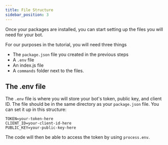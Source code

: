 ```yaml
---
title: File Structure
sidebar_position: 3
---
```


Once your packages are installed, you can start setting up the files you will need for your bot.

For our purposes in the tutorial, you will need three things

-   The `package.json` file you created in the previous steps
-   A `.env` file
-   An index.js file
-   A `commands` folder next to the files.


## The .env file

The `.env` file is where you will store your bot's token, public key, and client ID. The file should be in the same directory as your `package.json` file.
You can set it up in this structure:

```env
TOKEN=your-token-here
CLIENT_ID=your-client-id-here
PUBLIC_KEY=your-public-key-here
```

The code will then be able to access the token by using `process.env`.
